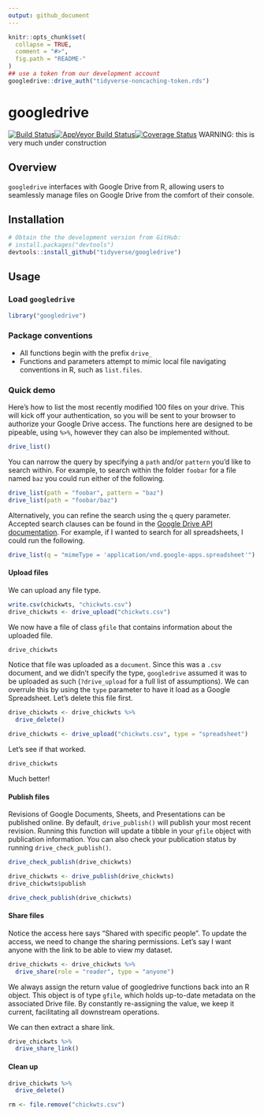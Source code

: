```yaml
---
output: github_document
---
```


<!-- README.md is generated from README.Rmd. Please edit that file -->

```r
knitr::opts_chunk$set(
  collapse = TRUE,
  comment = "#>",
  fig.path = "README-"
)
## use a token from our development account
googledrive::drive_auth("tidyverse-noncaching-token.rds")
```

# googledrive

[![Build Status](https://travis-ci.org/tidyverse/googledrive.svg?branch=master)](https://travis-ci.org/tidyverse/googledrive)[![AppVeyor Build Status](https://ci.appveyor.com/api/projects/status/github/tidyverse/googledrive?branch=master&svg=true)](https://ci.appveyor.com/project/tidyverse/googledrive)[![Coverage Status](https://img.shields.io/codecov/c/github/tidyverse/googledrive/master.svg)](https://codecov.io/github/tidyverse/googledrive?branch=master)
WARNING: this is very much under construction 

## Overview

`googledrive` interfaces with Google Drive from R, allowing users to seamlessly manage files on Google Drive from the comfort of their console. 

## Installation

```r
# Obtain the the development version from GitHub:
# install.packages("devtools")
devtools::install_github("tidyverse/googledrive")
```

## Usage

### Load `googledrive`

```r
library("googledrive")
```

### Package conventions

* All functions begin with the prefix `drive_`
* Functions and parameters attempt to mimic local file navigating conventions in R, such as `list.files`.

### Quick demo

Here's how to list the most recently modified 100 files on your drive. This will kick off your authentication, so you will be sent to your browser to authorize your Google Drive access. The functions here are designed to be pipeable, using `%>%`, however they can also be implemented without.

```r
drive_list()
```

You can narrow the query by specifying a `path` and/or `pattern` you'd like to search within. For example, to search within the folder `foobar` for a file named `baz` you could run either of the following.

```r
drive_list(path = "foobar", pattern = "baz")
drive_list(path = "foobar/baz")
```

Alternatively, you can refine the search using the `q` query parameter. Accepted search clauses can be found in the [Google Drive API documentation](https://developers.google.com/drive/v3/web/search-parameters). For example, if I wanted to search for all spreadsheets, I could run the following.

```r
drive_list(q = "mimeType = 'application/vnd.google-apps.spreadsheet'")
```

#### Upload files

We can upload any file type. 

```r
write.csv(chickwts, "chickwts.csv")
drive_chickwts <- drive_upload("chickwts.csv")
```

We now have a file of class `gfile` that contains information about the uploaded file. 

```r
drive_chickwts
```

Notice that file was uploaded as a `document`. Since this was a `.csv` document, and we didn't specify the type, `googledrive` assumed it was to be uploaded as such (`?drive_upload` for a full list of assumptions). We can overrule this by using the `type` parameter to have it load as a Google Spreadsheet. Let's delete this file first.

```r
drive_chickwts <- drive_chickwts %>%
  drive_delete()
```

```r
drive_chickwts <- drive_upload("chickwts.csv", type = "spreadsheet")
```

Let's see if that worked.
```r
drive_chickwts
```
Much better!

#### Publish files

Revisions of Google Documents, Sheets, and Presentations can be published online. By default, `drive_publish()` will publish your most recent revision. Running this function will update a tibble in
your `gfile` object with publication information. You can also check your publication status by running `drive_check_publish()`.

```r
drive_check_publish(drive_chickwts)
```


```r
drive_chickwts <- drive_publish(drive_chickwts)
drive_chickwts$publish
```

```r
drive_check_publish(drive_chickwts)
```


#### Share files

Notice the access here says "Shared with specific people". To update the access, we need to change the sharing permissions. Let's say I want anyone with the link to be able to view my dataset.

```r
drive_chickwts <- drive_chickwts %>%
  drive_share(role = "reader", type = "anyone")
```

We always assign the return value of googledrive functions back into an R object. This object is of type `gfile`, which holds up-to-date metadata on the associated Drive file. By constantly re-assigning the value, we keep it current, facilitating all downstream operations.

We can then extract a share link.

```r
drive_chickwts %>%
  drive_share_link()
```

#### Clean up

```r
drive_chickwts %>%
  drive_delete()
```

```r
rm <- file.remove("chickwts.csv")
```

